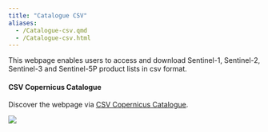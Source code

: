 ```yaml
---
title: "Catalogue CSV"
aliases: 
  - /Catalogue-csv.qmd
  - /Catalogue-csv.html
---
```


This webpage enables users to access and download Sentinel-1, Sentinel-2, Sentinel-3 and Sentinel-5P product lists in csv format.

#### CSV Copernicus Catalogue

Discover the webpage via [CSV Copernicus Catalogue](https://csv.demo.cloudferro.com/){target="_blank"}.

![](_images/CSV_Copernicus_Catalogue.png)